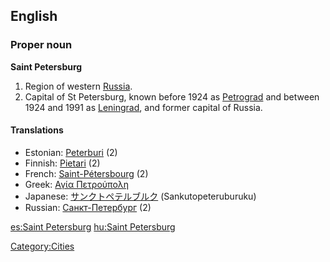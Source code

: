 ==English==
{{wikipedia}}
===Proper noun===
'''Saint Petersburg'''

#Region of western [[Russia]].
#Capital of St Petersburg, known before 1924 as [[Petrograd]] and between 1924 and 1991 as [[Leningrad]], and former capital of Russia.

====Translations====
{{top}}
*Estonian: [[Peterburi]] (2)
*Finnish: [[Pietari]] (2)
*French: [[Saint-Pétersbourg]] (2)
*Greek: [[Αγία Πετρούπολη]]
*Japanese: [[サンクトペテルブルク]] (Sankutopeteruburuku)
*Russian: [[Санкт-Петербург]] (2)
{{bottom}}

[[Category:Cities]]

[[es:Saint Petersburg]]
[[hu:Saint Petersburg]]